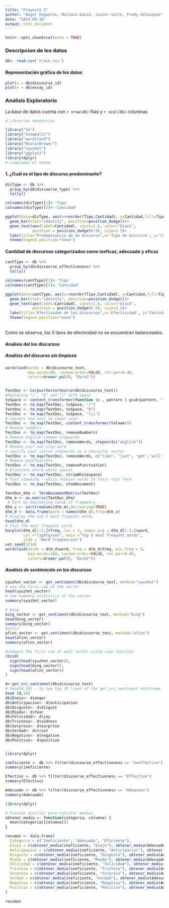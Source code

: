 ```yaml
---
title: "Proyecto 2"
author: "Angel Higueros, Mariana David, Javier Valle, Fredy Velasquez"
date: "2023-09-10"
output: html_document
---
```


```r
knitr::opts_chunk$set(echo = TRUE)
```



### Descripcion de los datos

```r

db<- read.csv('train.csv')


```


#### Representación gráfica de los datos

```r
plot(x = db$discourse_id)
plot(x = db$essay_id)
```

### Analisis Exploratorio

La base de datos cuenta con `r nrow(db)` filas y `r ncol(db)` columnas


```r
# Librerias necesarias

library("tm")
library("SnowballC")
library("wordcloud")
library("RColorBrewer")
library("syuzhet")
library("ggplot2")
library(dplyr)
# Limpiamos el texto

```
#### 1. ¿Cuál es el tipo de discurso predominante?

```r

disType <- db %>% 
  group_by(db$discourse_type) %>% 
  tally()

colnames(disType)[1]<-'Tipo'
colnames(disType)[2]<-'Cantidad'

ggplot(data=disType, aes(x=reorder(Tipo,Cantidad), y=Cantidad,fill=Tipo)) +
  geom_bar(stat="identity", position=position_dodge())+
  geom_text(aes(label=Cantidad), vjust=1.6, color="black",
            position = position_dodge(0.9), size=3.5)+
  labs(title="Predominancia de un discurso",x='Tipo de discurso', y="Cantidad")+
  theme(legend.position="none")
```



#### Cantidad de discursos categorizados como ineficaz, adecuado y eficaz

```r
cantType <- db %>% 
  group_by(db$discourse_effectiveness) %>% 
  tally()

colnames(cantType)[1]<-'Tipo'
colnames(cantType)[2]<-'Cantidad'

ggplot(data=cantType, aes(x=reorder(Tipo,Cantidad), y=Cantidad,fill=Tipo)) +
  geom_bar(stat="identity", position=position_dodge())+
  geom_text(aes(label=Cantidad), vjust=1.6, color="black",
            position = position_dodge(0.9), size=3.5)+
  labs(title="Efectividad de los discursos",x='Efectividad', y="Cantidad")+
  theme(legend.position="none")

```
<br />
Como se observa, los 3 tipos de efectividad no se encuentran balanceados.

#### Analisis del los discursos

##### Analisis del discurso sin limpieza
```R

wordcloud(words = db$discourse_text, 
          max.words=80, random.order=FALSE, rot.per=0.40, 
          colors=brewer.pal(8, "Dark2"))



```


```r

TextDoc <- Corpus(VectorSource(db$discourse_text))
#Replacing "/", "@" and "|" with space
toSpace <- content_transformer(function (x , pattern ) gsub(pattern, " ", x))
TextDoc <- tm_map(TextDoc, toSpace, "/")
TextDoc <- tm_map(TextDoc, toSpace, "@")
TextDoc <- tm_map(TextDoc, toSpace, "\\|")
# Convert the text to lower case
TextDoc <- tm_map(TextDoc, content_transformer(tolower))
# Remove numbers
TextDoc <- tm_map(TextDoc, removeNumbers)
# Remove english common stopwords
TextDoc <- tm_map(TextDoc, removeWords, stopwords("english"))
# Remove your own stop word
# specify your custom stopwords as a character vector
TextDoc <- tm_map(TextDoc, removeWords, c("like", "just", "get",'will','new','now','via','dont','one','can')) 
# Remove punctuations
TextDoc <- tm_map(TextDoc, removePunctuation)
# Eliminate extra white spaces
TextDoc <- tm_map(TextDoc, stripWhitespace)
# Text stemming - which reduces words to their root form
TextDoc <- tm_map(TextDoc, stemDocument)

TextDoc_dtm <- TermDocumentMatrix(TextDoc)
dtm_m <- as.matrix(TextDoc_dtm)
 # Sort by descearing value of frequency
dtm_v <- sort(rowSums(dtm_m),decreasing=TRUE)
dtm_d <- data.frame(word = names(dtm_v),freq=dtm_v)
# Display the top 5 most frequent words
head(dtm_d)
# Plot the most frequent words
barplot(dtm_d[1:5,]$freq, las = 2, names.arg = dtm_d[1:5,]$word,
        col ="lightgreen", main ="Top 5 most frequent words",
        ylab = "Word frequencies")
set.seed(1234)
wordcloud(words = dtm_d$word, freq = dtm_d$freq, min.freq = 5,
          max.words=100, random.order=FALSE, rot.per=0.40, 
          colors=brewer.pal(8, "Dark2"))
```

##### Analisis de sentimiento en los discursos

```r

syuzhet_vector <- get_sentiment(db$discourse_text, method="syuzhet")
# see the first row of the vector
head(syuzhet_vector)
# see summary statistics of the vector
summary(syuzhet_vector)

# bing
bing_vector <- get_sentiment(db$discourse_text, method="bing")
head(bing_vector)
summary(bing_vector)
#affin
afinn_vector <- get_sentiment(db$discourse_text, method="afinn")
head(afinn_vector)
summary(afinn_vector)

#compare the first row of each vector using sign function
rbind(
  sign(head(syuzhet_vector)),
  sign(head(bing_vector)),
  sign(head(afinn_vector))
)

d<-get_nrc_sentiment(db$discourse_text)
# head(d,10) - to see top 10 lines of the get_nrc_sentiment dataframe
head (d,10)
db$Enojo<- d$anger
db$Anticipacion<- d$anticipation
db$Disgusto<- d$disgust
db$Miedo<- d$fear
db$Felicidad<- d$joy
db$Tristeza<- d$sadness
db$Sorpresa<- d$surprise
db$Verdad<- d$trust
db$Negativo<- d$negative
db$Positivo<- d$positive



```

```r
library(dplyr)

ineficiente <- db %>% filter(discourse_effectiveness == "Ineffective")
summary(ineficiente)

Efectivo <- db %>% filter(discourse_effectiveness == "Effective")
summary(Efectivo)

Adecuado <- db %>% filter(discourse_effectiveness == "Adequate")
summary(Adecuado)

```


```r
library(dplyr)

# Función auxiliar para calcular medias
obtener_media <- function(categoria, columna) {
  mean(categoria[[columna]])
}

resumen <- data.frame(
  Categoria = c("Ineficiente", "Adecuado", "Eficiente"),
  Enojo = c(obtener_media(ineficiente, "Enojo"), obtener_media(Adecuado, "Enojo"), obtener_media(Efectivo, "Enojo")),
  Anticipacion = c(obtener_media(ineficiente, "Anticipacion"), obtener_media(Adecuado, "Anticipacion"), obtener_media(Efectivo, "Anticipacion")),
  Disgusto = c(obtener_media(ineficiente, "Disgusto"), obtener_media(Adecuado, "Disgusto"), obtener_media(Efectivo, "Disgusto")),
  Miedo = c(obtener_media(ineficiente, "Miedo"), obtener_media(Adecuado, "Miedo"), obtener_media(Efectivo, "Miedo")),
  Felicidad = c(obtener_media(ineficiente, "Felicidad"), obtener_media(Adecuado, "Felicidad"), obtener_media(Efectivo, "Felicidad")),
  Tristeza = c(obtener_media(ineficiente, "Tristeza"), obtener_media(Adecuado, "Tristeza"), obtener_media(Efectivo, "Tristeza")),
  Sorpresa = c(obtener_media(ineficiente, "Sorpresa"), obtener_media(Adecuado, "Sorpresa"), obtener_media(Efectivo, "Sorpresa")),
  Verdad = c(obtener_media(ineficiente, "Verdad"), obtener_media(Adecuado, "Verdad"), obtener_media(Efectivo, "Verdad")),
  Negativo = c(obtener_media(ineficiente, "Negativo"), obtener_media(Adecuado, "Negativo"), obtener_media(Efectivo, "Negativo")),
  Positivo = c(obtener_media(ineficiente, "Positivo"), obtener_media(Adecuado, "Positivo"), obtener_media(Efectivo, "Positivo"))
)

resumen

```
